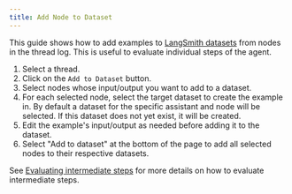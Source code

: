 ```yaml
---
title: Add Node to Dataset
---
```

This guide shows how to add examples to [LangSmith datasets](https://docs.smith.langchain.com/evaluation/how_to_guides#dataset-management) from nodes in the thread log. This is useful to evaluate individual steps of the agent.

1. Select a thread.
2. Click on the `Add to Dataset` button.
3. Select nodes whose input/output you want to add to a dataset.
4. For each selected node, select the target dataset to create the example in. By default a dataset for the specific assistant and node will be selected. If this dataset does not yet exist, it will be created.
5. Edit the example's input/output as needed before adding it to the dataset.
6. Select "Add to dataset" at the bottom of the page to add all selected nodes to their respective datasets.

See [Evaluating intermediate steps](https://docs.smith.langchain.com/evaluation/how_to_guides/langgraph#evaluating-intermediate-steps) for more details on how to evaluate intermediate steps.
